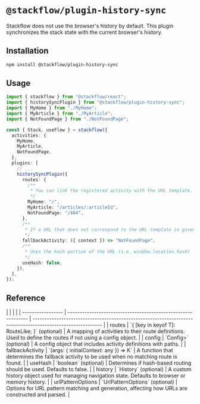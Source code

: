 
# `@stackflow/plugin-history-sync`

Stackflow does not use the browser's history by default. This plugin synchronizes the stack state with the current browser's history.

## Installation

```bash npm2yarn copy
npm install @stackflow/plugin-history-sync
```

## Usage

```ts showLineNumbers filename="stackflow.ts" copy
import { stackflow } from "@stackflow/react";
import { historySyncPlugin } from "@stackflow/plugin-history-sync";
import { MyHome } from "./MyHome";
import { MyArticle } from "./MyArticle";
import { NotFoundPage } from "./NotFoundPage";

const { Stack, useFlow } = stackflow({
  activities: {
    MyHome,
    MyArticle,
    NotFoundPage,
  },
  plugins: [
    // ...
    historySyncPlugin({
      routes: {
        /**
         * You can link the registered activity with the URL template.
         */
        MyHome: "/",
        MyArticle: "/articles/:articleId",
        NotFoundPage: "/404",
      },
      /**
       * If a URL that does not correspond to the URL template is given, it moves to the `fallbackActivity`.
       */
      fallbackActivity: ({ context }) => "NotFoundPage",
      /**
       * Uses the hash portion of the URL (i.e. window.location.hash)
       */
      useHash: false,
    }),
  ],
});
```

## Reference

<APITable>
|                   |                                                               |                                                                                                            |
| ----------------- | ------------------------------------------------------------- | ----------------------------------------------------------------------------------------------------------- |
| routes            | `{ [key in keyof T]: RouteLike<T[key]>; }` (optional)        | A mapping of activities to their route definitions. Used to define the routes if not using a config object. |
| config            | `Config<ActivityDefinition<string>>` (optional)              | A config object that includes activity definitions with paths.                                               |
| fallbackActivity  | `(args: { initialContext: any }) => K`                      | A function that determines the fallback activity to be used when no matching route is found.                 |
| useHash           | `boolean` (optional)                                         | Determines if hash-based routing should be used. Defaults to false.                                          |
| history           | `History` (optional)                                         | A custom history object used for managing navigation state. Defaults to browser or memory history.           |
| urlPatternOptions | `UrlPatternOptions` (optional)                               | Options for URL pattern matching and generation, affecting how URLs are constructed and parsed.              |
</APITable>
